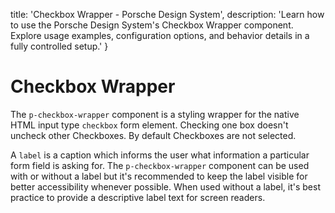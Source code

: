 
  title: 'Checkbox Wrapper - Porsche Design System',
  description: 'Learn how to use the Porsche Design System\'s Checkbox Wrapper component. Explore usage examples, configuration options, and behavior details in a fully controlled setup.'
}

# Checkbox Wrapper <ComponentStatus tagName="p-checkbox-wrapper"></ComponentStatus>

The `p-checkbox-wrapper` component is a styling wrapper for the native HTML input type `checkbox` form element. Checking
one box doesn't uncheck other Checkboxes. By default Checkboxes are not selected.

A `label` is a caption which informs the user what information a particular form field is asking for. The
`p-checkbox-wrapper` component can be used with or without a label but it's recommended to keep the label visible for
better accessibility whenever possible. When used without a label, it's best practice to provide a descriptive label
text for screen readers.

<Configurator tagName="p-checkbox-wrapper" story={checkboxWrapperStory} />

